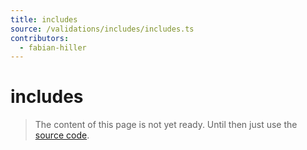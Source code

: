 ```yaml
---
title: includes
source: /validations/includes/includes.ts
contributors:
  - fabian-hiller
---
```


# includes

> The content of this page is not yet ready. Until then just use the [source code](https://github.com/fabian-hiller/valibot/blob/main/library/src/validations/includes/includes.ts).
